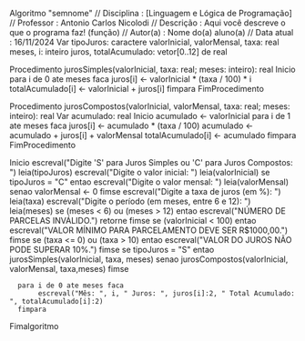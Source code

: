 Algoritmo "semnome"
// Disciplina   : [Linguagem e Lógica de Programação]
// Professor   : Antonio Carlos Nicolodi
// Descrição   : Aqui você descreve o que o programa faz! (função)
// Autor(a)    : Nome do(a) aluno(a)
// Data atual  : 16/11/2024
Var
    tipoJuros: caractere
    valorInicial, valorMensal, taxa: real
    meses, i: inteiro
    juros, totalAcumulado: vetor[0..12] de real
    
Procedimento jurosSimples(valorInicial, taxa: real; meses: inteiro): real
Inicio
      para i de 0 ate meses faca
           juros[i] <- valorInicial * (taxa / 100) * i
           totalAcumulado[i] <- valorInicial + juros[i]
      fimpara
FimProcedimento

Procedimento jurosCompostos(valorInicial, valorMensal, taxa: real; meses: inteiro): real
Var
   acumulado: real
Inicio
      acumulado <- valorInicial
      para i de 1 ate meses faca
           juros[i] <- acumulado * (taxa / 100)
           acumulado <- acumulado + juros[i] + valorMensal
           totalAcumulado[i] <- acumulado
      fimpara
FimProcedimento

Inicio
      escreval("Digite 'S' para Juros Simples ou 'C' para Juros Compostos: ")
      leia(tipoJuros)
      escreval("Digite o valor inicial: ")
      leia(valorInicial)
      se tipoJuros = "C" entao
         escreval("Digite o valor mensal: ")
         leia(valorMensal)
      senao
           valorMensal <- 0
      fimse
      escreval("Digite a taxa de juros (em %): ")
      leia(taxa)
      escreval("Digite o período (em meses, entre 6 e 12): ")
      leia(meses)
      se (meses < 6) ou (meses > 12) entao
         escreval("NÚMERO DE PARCELAS INVÁLIDO.")
         retorne
      fimse
      se (valorInicial < 100) entao
         escreval("VALOR MÍNIMO PARA PARCELAMENTO DEVE SER R$1000,00.")
      fimse
      se (taxa <= 0) ou (taxa > 10) entao
         escreval("VALOR DO JUROS NÃO PODE SUPERAR 10%.")
      fimse
      se tipoJuros = "S" entao
         jurosSimples(valorInicial, taxa, meses)
      senao
           jurosCompostos(valorInicial, valorMensal, taxa,meses)
      fimse

      para i de 0 ate meses faca
           escreval("Mês: ", i, " Juros: ", juros[i]:2, " Total Acumulado: ", totalAcumulado[i]:2)
      fimpara
Fimalgoritmo